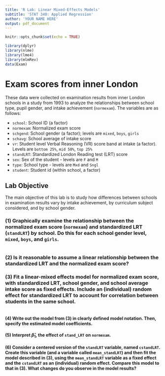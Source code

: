 ---
title: 'R Lab: Linear Mixed-Effects Models'
subtitle: 'STAT 340: Applied Regression'
author: 'YOUR NAME HERE'
output: pdf_document
---

```{r setup, include=FALSE}
knitr::opts_chunk$set(echo = TRUE)

library(dplyr)
library(nlme)
library(lme4)
library(mlmRev)
data(Exam)
```

# Exam scores from inner London

These data were collected on examination results from inner London schools in a study from 1993 to analyze the relationships between school type, pupil gender, and intake achievement (`normexam`). The variables are as follows:

- `school`: School ID (a factor)
- `normexam`: Normalized exam score
- `schgend`: School gender (a factor); levels are `mixed`, `boys`, `girls`
- `schavg`: School average of intake score
- `vr`: Student level Verbal Reasoning (VR) score band at intake (a factor). Levels are `bottom 25%`, `mid 50%`, `top 25%`
- `standLRT`: Standardized London Reading test (LRT) score
- `sex`: Sex of the student - levels are `F` and `M`
- `type`: School type - levels are `Mxd` and `Sngl`
- `student`: Student id (within school, a factor)

## Lab Objective

The main objective of this lab is to study how differences between schools in examination results vary by intake achievement, by curriculum subject considered, and by school gender.

### (1) Graphically examine the relationship between the normalized exam score (`normexam`) and standardized LRT (`standLRT`) by school. Do this for each school gender level, `mixed`, `boys`, and `girls`. 

```{r}

```

### (2) Is it reasonable to assume a linear relationship between the standardized LRT and the normalized exam score?



### (3) Fit a linear-mixed effects model for normalized exam score, with standardized LRT, school gender, and school average intake score as fixed effects. Include an (individual) random effect for standardized LRT to account for correlation between students in the same school. 

```{r}

```

#### (4) Write out the model from (3) in clearly defined model notation. Then, specify the estimated model coefficients.



#### (5) Interpret $\hat{\beta}_1$, the effect of `stand_LRT` on `normexam`.



#### (6) Consider a centered version of the `standLRT` variable, named `cstandLRT`. Create this variable (and a variable called `mean_standLRT`) and then fit the model described in (3), using the `mean_standLRT` variable as a fixed effect and the `cstandLRT` as an (individual) random effect. Compare this model to that in (3). What changes do you observe in the model results?

```{r}

```

